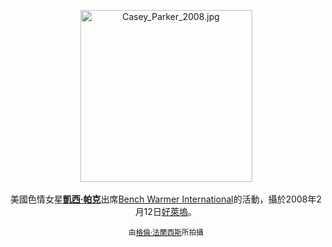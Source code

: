 <center>
[[File:Casey_Parker_2008.jpg|275px]]
<br><br>
美國色情女星'''[[凱西·帕克|凱西·帕克]]'''出席[[Bench_Warmer_International|Bench Warmer International]]的活動，攝於2008年2月12日[[好萊塢|好萊塢]]。
<p>
<small>由[[:en:User:Toglenn|格倫·法蘭西斯]]所拍攝</small>
</center>